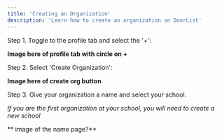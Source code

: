 ```yaml
---
title: 'Creating an Organization'
description: 'Learn how to create an organization on DoorList'
---
```


Step 1. Toggle to the profile tab and select the '+':

**Image here of profile tab with circle on +**

Step 2. Select 'Create Organization':

**Image here of create org button**

Step 3. Give your organization a name and select your school.

*If you are the first organization at your school, you will need to create a new school*

** image of the name page?**

